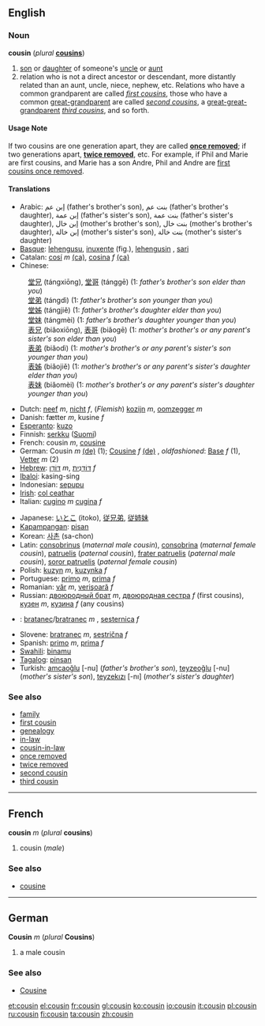 ==English==
===Noun===
'''cousin''' (''plural'' '''[[cousins]]''')

# [[son]] or [[daughter]] of someone's [[uncle]] or [[aunt]]
# relation who is not a direct ancestor or descendant, more distantly related than an aunt, uncle, niece, nephew, etc.  Relations who have a common grandparent are called ''[[first cousin]]s'', those who have a common [[great-grandparent]] are called ''[[second cousin]]s'', a [[great-great-grandparent]] ''[[third cousin]]s'', and so forth.

====Usage Note====
If two cousins are one generation apart, they are called '''[[once removed]]'''; if two generations apart, '''[[twice removed]]''', etc.  For example, if Phil and Marie are first cousins, and Marie has a son Andre, Phil and Andre are [[first cousins once removed]].

====Translations====
{{top}}
*Arabic: إبن عم (father's brother's son), بنت عم (father's brother's daughter), إبن عمة (father's sister's son), بنت عمة (father's sister's daughter), إبن خال (mother's brother's son), بنت خال (mother's brother's daughter), إبن خالة (mother's sister's son), بنت خالة (mother's sister's daughter)
*[[Basque]]: [[lehengusu]], [[inuxente]] (fig.), [[lehengusin]] , [[sari]]
*Catalan: [[cosí]] ''m'' [[:ca:cosí|(ca)]], [[cosina]] ''f'' [[:ca:cosina|(ca)]]
*Chinese:
:[[堂兄]] (tángxiōng), [[堂哥]] (tánggē) (1: ''father's brother's son elder than you'')
:[[堂弟]] (tángdì) (1: ''father's brother's son younger than you'')
:[[堂姊]] (tángjiě) (1: ''father's brother's daughter elder than you'')
:[[堂妹]] (tángmèi) (1: ''father's brother's daughter younger than you'')
:[[表兄]] (biǎoxiōng), [[表哥]] (biǎogē) (1: ''mother's brother's or any parent's sister's son elder than you'')
:[[表弟]] (biǎodì) (1: ''mother's brother's or any parent's sister's son younger than you'')
:[[表姊]] (biǎojiě) (1: ''mother's brother's or any parent's sister's daughter elder than you'')
:[[表妹]] (biǎomèi) (1: ''mother's brother's or any parent's sister's daughter younger than you'')
*Dutch: [[neef]] ''m'', [[nicht]] ''f'', (''Flemish'') [[kozijn]] ''m'', [[oomzegger]] ''m''
*Danish: fætter ''m'', kusine ''f''
*[[Esperanto]]: [[kuzo]]
*Finnish: [[serkku]] ([[:fi:serkku|Suomi]])
*French: cousin ''m'', [[cousine]]
*German: Cousin ''m'' [[:de:Cousin|(de)]] (1); [[Cousine]] ''f'' [[:de:Cousine|(de)]] , ''oldfashioned'': [[:de:Base|Base]] ''f'' (1), [[Vetter]] ''m'' (2)
*[[Hebrew]]: [[דּוֹדָן]] ''m'', [[דּוֹדָנִית]] ''f''
*[[Ibaloi]]: kasing-sing
*Indonesian: [[sepupu]] 
*[[Irish]]: [[col ceathar]]
*Italian: [[cugino]] ''m'' [[cugina]] ''f''
{{mid}}
*Japanese: [[いとこ]] (itoko), [[従兄弟]], [[従姉妹]]
*[[Kapampangan]]: [[pisan]]
*Korean: [[사촌]] (sa-chon)
*Latin: [[consobrinus]] (''maternal male cousin''), [[consobrina]] (''maternal female cousin''), [[patruelis]] (''paternal cousin''), [[frater patruelis]] (''paternal male cousin''), [[soror patruelis]] (''paternal female cousin'')
*Polish: [[kuzyn]] ''m'', [[kuzynka]] ''f''
*Portuguese: [[primo]] ''m'', [[prima]] ''f'' 
*Romanian: [[văr]] ''m'', [[verişoară]] ''f''
*Russian:  [[двоюродный брат]] ''m'', [[двоюродная сестра]] ''f'' (first cousins), [[кузен]] ''m'', [[кузина]] ''f'' (any cousins)
*{{sk}}: [[bratanec#Slovak|bratanec]]/[[bratranec#Slovak|bratranec]] ''m'' , [[sesternica#Slovak|sesternica]] ''f''
*Slovene: [[bratranec]] ''m'', [[sestrična]] ''f''
*Spanish: [[primo]] ''m'', [[prima]] ''f'' 
*[[Swahili]]: [[binamu]]
*[[Tagalog]]: [[pinsan]]
*Turkish: [[amcaoğlu]] [-nu] (''father's brother's son''), [[teyzeoğlu]] [-nu] (''mother's sister's son''), [[teyzekızı]] [-nı] (''mother's sister's daughter'')
{{bottom}}

===See also===
*[[family]]
*[[first cousin]]
*[[genealogy]]
*[[in-law]]
*[[cousin-in-law]]
*[[once removed]]
*[[twice removed]]
*[[second cousin]]
*[[third cousin]]

----
==French==
'''cousin''' ''m'' (''plural'' '''cousins''')

#cousin (''male'')

===See also===
*[[cousine#French|cousine]]

----
==German==
'''Cousin''' ''m'' (''plural'' '''Cousins''')

# a male cousin

===See also===
*[[Cousine#German|Cousine]]

[[et:cousin]]
[[el:cousin]]
[[fr:cousin]]
[[gl:cousin]]
[[ko:cousin]]
[[io:cousin]]
[[it:cousin]]
[[pl:cousin]]
[[ru:cousin]]
[[fi:cousin]]
[[ta:cousin]]
[[zh:cousin]]